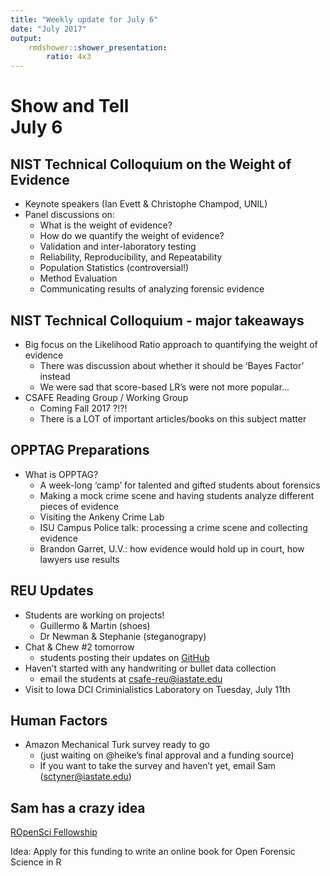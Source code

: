 ```yaml
---
title: "Weekly update for July 6"
date: "July 2017"
output: 
    rmdshower::shower_presentation:
        ratio: 4x3
---
```

# Show and Tell <br> July 6

## NIST Technical Colloquium on the Weight of Evidence  
- Keynote speakers (Ian Evett & Christophe Champod, UNIL)  
- Panel discussions on: 
    - What is the weight of evidence?
    - How do we quantify the weight of evidence?
    - Validation and inter-laboratory testing
    - Reliability, Reproducibility, and Repeatability
    - Population Statistics (controversial!)
    - Method Evaluation
    - Communicating results of analyzing forensic evidence

## NIST Technical Colloquium - major takeaways 
- Big focus on the Likelihood Ratio approach to quantifying the weight of evidence
    - There was discussion about whether it should be 'Bayes Factor' instead
    - We were sad that score-based LR's were not more popular...  
- CSAFE Reading Group / Working Group  
    - Coming Fall 2017 ?!?! 
    - There is a LOT of important articles/books on this subject matter  
    
## OPPTAG Preparations  
- What is OPPTAG? 
    - A week-long 'camp' for talented and gifted students about forensics
    - Making a mock crime scene and having students analyze different pieces of evidence  
    - Visiting the Ankeny Crime Lab
    - ISU Campus Police talk: processing a crime scene and collecting evidence
    - Brandon Garret, U.V.: how evidence would hold up in court, how lawyers use results  
    
## REU Updates 

- Students are working on projects! 
    * Guillermo & Martin (shoes) 
    * Dr Newman & Stephanie (steganograpy)
- Chat & Chew #2 tomorrow
    * students posting their updates on [GitHub](https://github.com/CSAFE-ISU/REU-welcome)
- Haven't started with any handwriting or bullet data collection
    * email the students at [csafe-reu@iastate.edu](mailto:csafe-reu@iastate.edu)
- Visit to Iowa DCI Criminialistics Laboratory on Tuesday, July 11th
    
## Human Factors 

- Amazon Mechanical Turk survey ready to go
    * (just waiting on @heike's final approval and a funding source)
    * If you want to take the survey and haven't yet, email Sam ([sctyner@iastate.edu](mailto:sctyner@iastate.edu))
    
## Sam has a crazy idea

[ROpenSci Fellowship](https://ropensci.org/blog/blog/2017/07/06/ropensci-fellowships)

Idea: Apply for this funding to write an online book for Open Forensic Science in R